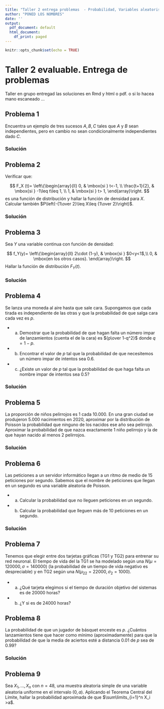 ```yaml
---
title: "Taller 2 entrega problemas  - Probabilidad, Variables aleatoris , distribuciones notables y Teorema Central del Límite"
author: "PONED LOS NOMBRES"
date: ''
output:
  pdf_document: default
  html_document:
    df_print: paged
---
```


```r
knitr::opts_chunk$set(echo = TRUE)
```


#  Taller 2 evaluable. Entrega de problemas

Taller en grupo entregad las soluciones en Rmd y html o pdf. o si lo hacea mano  escaneado ...

## Problema 1

Encuentra un ejemplo de tres sucesos $A,B,C$ tales que $A$ y $B$ sean independientes, pero en cambio no sean condicionalmente independientes dado $C$.


###  Solución


## Problema 2 

Verificar que:

$$
F_X (t)=
\left\{\begin{array}{ll}
0, & \mbox{si } t<-1,
 \\
\frac{t+1}{2}, & \mbox{si } -1\leq
t\leq 1,
 \\
1, & \mbox{si } t> 1,
\end{array}\right.
$$
es una función de distribución y hallar la función de densidad para $X$. Calcular también $P\left(-{1\over 2}\leq X\leq {1\over 2}\right)$.

###  Solución


## Problema 3 

Sea $Y$ una variable continua con función de densidad:

$$
f_Y(y)=
\left\{\begin{array}{ll}
2\cdot (1-y), & \mbox{si } $0<y<1$,\\ 0, & \mbox{en los otros casos}.
\end{array}\right.
$$
Hallar la función de distribución $F_Y(t)$.


###  Solución


## Problema 4

Se lanza una moneda al aire hasta que sale  cara. Supongamos que cada  tirada es independiente  de las otras y que la probabilidad de que salga  cara cada vez es $p$. 

* a) Demostrar que la probabilidad de que hagan falta un número impar de lanzamientos (cuenta  el de la cara) es ${p\over 1-q^2}$ donde $q=1-p$. 
* b) Encontrar  el valor de $p$ tal que la probabilidad de que  necesitemos un número impar de intentos sea $0.6$.
* c) ¿Existe un valor de $p$ tal que la probabilidad de que haga falta un nombre
impar de intentos sea $0.5$?

###  Solución


## Problema 5

La proporción de niños pelirrojos es 1  cada 10.000. En una gran ciudad  se produjeron 5.000
nacimientos en 2020, aproximar por la distribución de Poisson la probabilidad
que ninguno  de los nacidos ese año sea pelirrojo. Aproximar la probabilidad de que nazca  exactamente 1 niño pelirrojo y  la de que hayan
nacido al menos 2 pelirrojos.

###  Solución


## Problema 6

 Las peticiones a un servidor informático llegan a un ritmo de medio de 15 peticiones por segundo.
Sabemos que el nombre de peticiones que llegan en un segundo es una variable
aleatoria de Poisson.

* a) Calcular la probabilidad que no lleguen peticiones  en un segundo.
* b) Calcular la probabilidad que lleguen más de  10 peticiones en un segundo.


###  Solución


## Problema 7

Tenemos que elegir entre  dos tarjetas gráficas (TG1 y TG2) para entrenar su red neuronal. El tiempo  de vida del la  TG1 se ha modelado según una 
$N(\mu=120000, \sigma=140000)$ (la probabilidad de un tiempo de vida negativo es despreciable) y en TG2 según una $N(\mu_22=22000, \sigma_2=1000)$. 

* a) ¿Qué tarjeta elegimos si el tiempo de duración objetivo del sistemas es de  20000 horas? 
* b) ¿Y si es   de 24000 horas?




## Problema 8

La probabilidad de que un jugador de básquet enceste es $p$.
¿Cuántos lanzamientos tiene que hacer como mínimo (aproximadamente) para que la probabilidad de
que la media de aciertos esté a distancia 0.01 de $p$ sea de 0.99?

###  Solución

## Problema 9

Sea $X_1,\ldots,X_n$ con $n = 48$, una muestra aleatoria simple de una variable
aleatoria uniforme en el intervalo $(0,a)$. Aplicando el Teorema Central del Límite, hallar la probabilidad aproximada de que
$\sum\limits_{i=1}^n X_i >a$.







